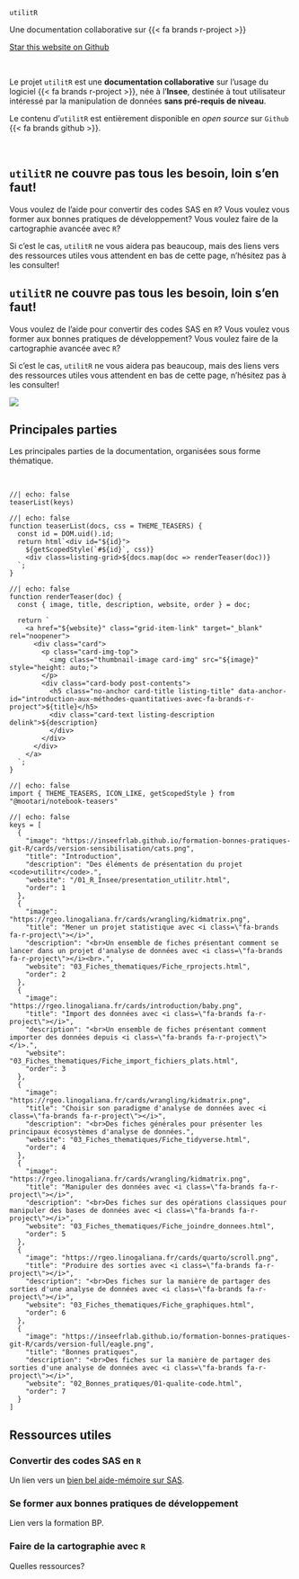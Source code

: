 ::: {#hero-banner}

:::: {.grid}

::::: {.headline .g-col-lg-9 .g-col-12 .g-col-md-12}

:::::: h1
`utilitR`
::::::


:::::: h2
Une documentation collaborative sur {{< fa brands r-project >}}
::::::


```{=html}
<a class="github-button" href="https://github.com/inseefrlab/utilitr" data-icon="octicon-star" data-size="large" data-show-count="true" aria-label="Star this website on Github">Star this website on Github</a><script async defer src="https://buttons.github.io/buttons.js"></script>
```

<br>

Le projet `utilitR` est une __documentation collaborative__ sur l’usage du
logiciel {{< fa brands r-project >}}, née à l’__Insee__,
destinée à tout utilisateur intéressé par la manipulation
de données __sans pré-requis de niveau__.

Le contenu d'`utilitR` est entièrement disponible en _open source_ sur `Github` {{< fa brands github >}}.

<br>

::: {.callout-tip}
## [`utilitR` ne couvre pas tous les besoin, loin s'en faut!]{.bigger140}

:::: {.bigger140}

Vous voulez de l'aide pour convertir des codes SAS en `R`? Vous voulez vous former aux bonnes pratiques de développement? Vous voulez faire de la cartographie avancée avec `R`?

Si c'est le cas, `utilitR` ne vous aidera pas beaucoup, mais des liens vers des ressources utiles vous attendent en bas de cette page, n'hésitez pas à les consulter!

::::
:::

::: {.callout-tip}
## [`utilitR` ne couvre pas tous les besoin, loin s'en faut!]{.bigger120}

:::: {.bigger120}

Vous voulez de l'aide pour convertir des codes SAS en `R`? Vous voulez vous former aux bonnes pratiques de développement? Vous voulez faire de la cartographie avancée avec `R`?

Si c'est le cas, `utilitR` ne vous aidera pas beaucoup, mais des liens vers des ressources utiles vous attendent en bas de cette page, n'hésitez pas à les consulter!

::::
:::




:::::

::::: {.g-col-lg-3 .g-col-12 .g-col-md-12}
![](resources/logo-utilitr.png)
:::::

::::

:::


## Principales parties {.unnumbered}

Les principales parties de la documentation, organisées sous 
forme thématique.



<br>


```ojs
//| echo: false
teaserList(keys)
```

```ojs
//| echo: false
function teaserList(docs, css = THEME_TEASERS) {
  const id = DOM.uid().id;
  return html`<div id="${id}">
    ${getScopedStyle(`#${id}`, css)}
    <div class=listing-grid>${docs.map(doc => renderTeaser(doc))}
  `;
}
```

```ojs
//| echo: false
function renderTeaser(doc) {
  const { image, title, description, website, order } = doc;

  return `
    <a href="${website}" class="grid-item-link" target="_blank" rel="noopener">
      <div class="card">
        <p class="card-img-top">
          <img class="thumbnail-image card-img" src="${image}" style="height: auto;">
        </p>
        <div class="card-body post-contents">
          <h5 class="no-anchor card-title listing-title" data-anchor-id="introduction-aux-méthodes-quantitatives-avec-fa-brands-r-project">${title}</h5>
          <div class="card-text listing-description delink">${description}
          </div>        
        </div>
      </div>
    </a>
  `;
}
```



```ojs
//| echo: false
import { THEME_TEASERS, ICON_LIKE, getScopedStyle } from "@mootari/notebook-teasers"
```


```ojs
//| echo: false
keys = [
  {
    "image": "https://inseefrlab.github.io/formation-bonnes-pratiques-git-R/cards/version-sensibilisation/cats.png",
    "title": "Introduction",
    "description": "Des éléments de présentation du projet <code>utilitr</code>.",
    "website": "/01_R_Insee/presentation_utilitr.html",
    "order": 1
  },
  {
    "image": "https://rgeo.linogaliana.fr/cards/wrangling/kidmatrix.png",
    "title": "Mener un projet statistique avec <i class=\"fa-brands fa-r-project\"></i>",
    "description": "<br>Un ensemble de fiches présentant comment se lancer dans un projet d'analyse de données avec <i class=\"fa-brands fa-r-project\"></i><br>.",
    "website": "03_Fiches_thematiques/Fiche_rprojects.html",
    "order": 2
  },
  {
    "image": "https://rgeo.linogaliana.fr/cards/introduction/baby.png",
    "title": "Import des données avec <i class=\"fa-brands fa-r-project\"></i>",
    "description": "<br>Un ensemble de fiches présentant comment importer des données depuis <i class=\"fa-brands fa-r-project\"></i>.",
    "website": "03_Fiches_thematiques/Fiche_import_fichiers_plats.html",
    "order": 3
  },
  {
    "image": "https://rgeo.linogaliana.fr/cards/wrangling/kidmatrix.png",
    "title": "Choisir son paradigme d'analyse de données avec <i class=\"fa-brands fa-r-project\"></i>",
    "description": "<br>Des fiches générales pour présenter les principaux écosystèmes d'analyse de données.",
    "website": "03_Fiches_thematiques/Fiche_tidyverse.html",
    "order": 4
  },
  {
    "image": "https://rgeo.linogaliana.fr/cards/wrangling/kidmatrix.png",
    "title": "Manipuler des données avec <i class=\"fa-brands fa-r-project\"></i>",
    "description": "<br>Des fiches sur des opérations classiques pour manipuler des bases de données avec <i class=\"fa-brands fa-r-project\"></i>",
    "website": "03_Fiches_thematiques/Fiche_joindre_donnees.html",
    "order": 5
  },
  {
    "image": "https://rgeo.linogaliana.fr/cards/quarto/scroll.png",
    "title": "Produire des sorties avec <i class=\"fa-brands fa-r-project\"></i>",
    "description": "<br>Des fiches sur la manière de partager des sorties d'une analyse de données avec <i class=\"fa-brands fa-r-project\"></i>",
    "website": "03_Fiches_thematiques/Fiche_graphiques.html",
    "order": 6
  },
  {
    "image": "https://inseefrlab.github.io/formation-bonnes-pratiques-git-R/cards/version-full/eagle.png",
    "title": "Bonnes pratiques",
    "description": "<br>Des fiches sur la manière de partager des sorties d'une analyse de données avec <i class=\"fa-brands fa-r-project\"></i>",
    "website": "02_Bonnes_pratiques/01-qualite-code.html",
    "order": 7
  }
]
```

## Ressources utiles {.unnumbered}

### Convertir des codes SAS en `R`

Un lien vers un [bien bel aide-mémoire sur SAS](https://nassab-abdallah.github.io/aide_memoire_r_sas/01-aide_memoire_r_sas.html).


### Se former aux bonnes pratiques de développement

Lien vers la formation BP.

### Faire de la cartographie avec `R`

Quelles ressources?

